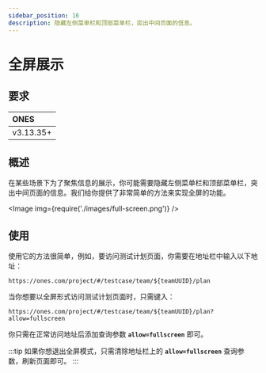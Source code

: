 ```yaml
---
sidebar_position: 16
description: 隐藏左侧菜单栏和顶部菜单栏，突出中间页面的信息。
---
```



# 全屏展示

## 要求

| ONES      |
| :-------- |
| v3.13.35+ |

## 概述

在某些场景下为了聚焦信息的展示，你可能需要隐藏左侧菜单栏和顶部菜单栏，突出中间页面的信息。我们给你提供了非常简单的方法来实现全屏的功能。

<Image img={require('./images/full-screen.png')} />

## 使用

使用它的方法很简单，例如，要访问测试计划页面，你需要在地址栏中输入以下地址：

```shell
https://ones.com/project/#/testcase/team/${teamUUID}/plan
```

当你想要以全屏形式访问测试计划页面时，只需键入：

```shell
https://ones.com/project/#/testcase/team/${teamUUID}/plan?allow=fullscreen
```

你只需在正常访问地址后添加查询参数 **`allow=fullscreen`** 即可。

:::tip
如果你想退出全屏模式，只需清除地址栏上的 **`allow=fullscreen`** 查询参数，刷新页面即可。
:::

